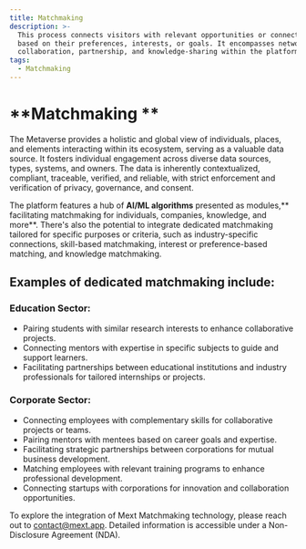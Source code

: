 ```yaml
---
title: Matchmaking
description: >-
  This process connects visitors with relevant opportunities or connections
  based on their preferences, interests, or goals. It encompasses networking,
  collaboration, partnership, and knowledge-sharing within the platform.
tags:
  - Matchmaking
---
```


# **\*\*Matchmaking \*\***

The Metaverse provides a holistic and global view of individuals, places, and elements interacting within its ecosystem, serving as a valuable data source. It fosters individual engagement across diverse data sources, types, systems, and owners. The data is inherently contextualized, compliant, traceable, verified, and reliable, with strict enforcement and verification of privacy, governance, and consent.

The platform features a hub of **AI/ML algorithms** presented as modules,\*\* facilitating matchmaking for individuals, companies, knowledge, and more\*\*. There's also the potential to integrate dedicated matchmaking tailored for specific purposes or criteria, such as industry-specific connections, skill-based matchmaking, interest or preference-based matching, and knowledge matchmaking.

## **Examples of dedicated matchmaking include:**

### **Education Sector:**

* Pairing students with similar research interests to enhance collaborative projects.
* Connecting mentors with expertise in specific subjects to guide and support learners.
* Facilitating partnerships between educational institutions and industry professionals for tailored internships or projects.

### **Corporate Sector:**

* Connecting employees with complementary skills for collaborative projects or teams.
* Pairing mentors with mentees based on career goals and expertise.
* Facilitating strategic partnerships between corporations for mutual business development.
* Matching employees with relevant training programs to enhance professional development.
* Connecting startups with corporations for innovation and collaboration opportunities.

To explore the integration of Mext Matchmaking technology, please reach out to [contact@mext.app](mailto\:contact@mext.app). Detailed information is accessible under a Non-Disclosure Agreement (NDA).
